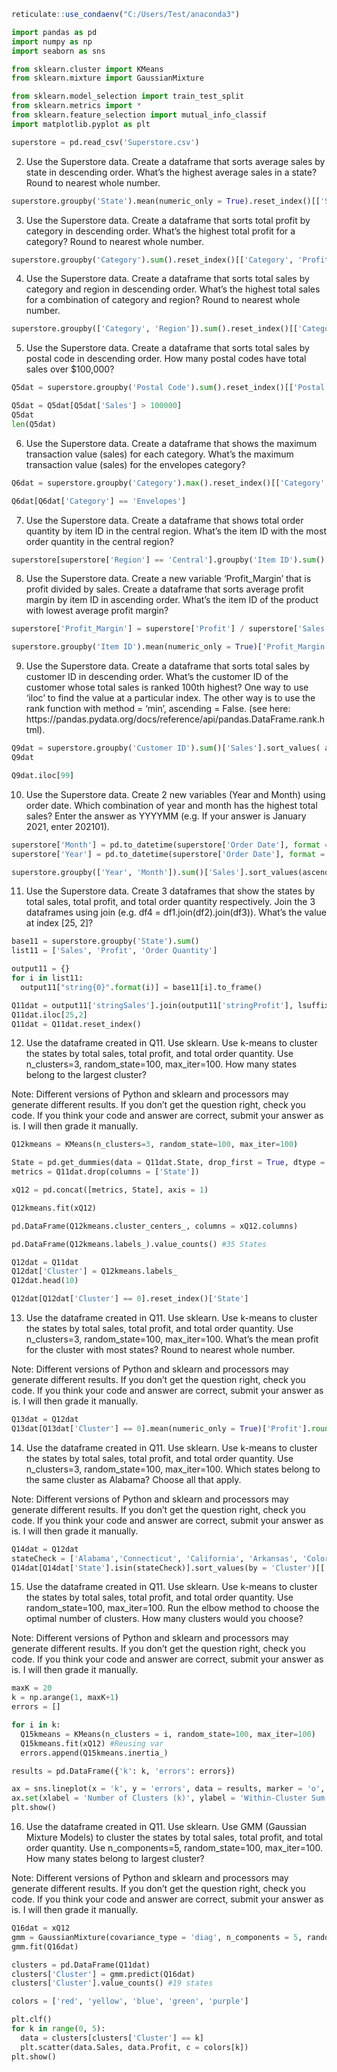 ```r
reticulate::use_condaenv("C:/Users/Test/anaconda3")
```

```python
import pandas as pd
import numpy as np
import seaborn as sns

from sklearn.cluster import KMeans 
from sklearn.mixture import GaussianMixture

from sklearn.model_selection import train_test_split
from sklearn.metrics import *
from sklearn.feature_selection import mutual_info_classif
import matplotlib.pyplot as plt
```

```python
superstore = pd.read_csv('Superstore.csv')
```

2. Use the Superstore data. Create a dataframe that sorts average sales by state in descending order. 
What's the highest average sales in a state? Round to nearest whole number.

```python
superstore.groupby('State').mean(numeric_only = True).reset_index()[['State', 'Sales']].sort_values(by = 'Sales', ascending = False).round().head(10)
```

3. Use the Superstore data. Create a dataframe that sorts total profit by category in descending order. 
What's the highest total profit for a category? Round to nearest whole number.

```python
superstore.groupby('Category').sum().reset_index()[['Category', 'Profit']].sort_values(by = 'Profit', ascending = False).round().head(10)
```


4. Use the Superstore data. Create a dataframe that sorts total sales by category and region in descending order. 
What's the highest total sales for a combination of category and region? Round to nearest whole number.

```python
superstore.groupby(['Category', 'Region']).sum().reset_index()[['Category', 'Region', 'Sales']].sort_values(by = 'Sales', ascending = False).round().head(10)
```


5. Use the Superstore data. Create a dataframe that sorts total sales by postal code in descending order.
How many postal codes have total sales over $100,000?

```python
Q5dat = superstore.groupby('Postal Code').sum().reset_index()[['Postal Code', 'Sales']].sort_values(by = 'Sales', ascending = False).round().head(10)

Q5dat = Q5dat[Q5dat['Sales'] > 100000]
Q5dat
len(Q5dat)
```

6. Use the Superstore data. Create a dataframe that shows the maximum transaction value (sales) for each category. 
What's the maximum transaction value (sales) for the envelopes category? 

```python
Q6dat = superstore.groupby('Category').max().reset_index()[['Category', 'Sales']].sort_values(by = 'Sales', ascending = False).round()

Q6dat[Q6dat['Category'] == 'Envelopes']
```

7. Use the Superstore data. Create a dataframe that shows total order quantity by item ID in the central region. 
What's the item ID with the most order quantity in the central region? 
```python
superstore[superstore['Region'] == 'Central'].groupby('Item ID').sum()['Order Quantity'].reset_index().sort_values(by = 'Order Quantity', ascending = False).head(10)
```

8. Use the Superstore data. Create a new variable 'Profit_Margin' that is profit divided by sales.
Create a dataframe that sorts average profit margin by item ID in ascending order. 
What's the item ID of the product with lowest average profit margin?

```python
superstore['Profit_Margin'] = superstore['Profit'] / superstore['Sales']

superstore.groupby('Item ID').mean(numeric_only = True)['Profit_Margin'].sort_values().reset_index()
```

9. Use the Superstore data. Create a dataframe that sorts total sales by customer ID in descending order.
What's the customer ID of the customer whose total sales is ranked 100th highest? 
One way to use 'iloc' to find the value at a particular index. 
The other way is to use the rank function with method = 'min', ascending = False.
(see here: https://pandas.pydata.org/docs/reference/api/pandas.DataFrame.rank.html).

```python
Q9dat = superstore.groupby('Customer ID').sum()['Sales'].sort_values( ascending = False).reset_index()
Q9dat
```

```python
Q9dat.iloc[99]
```


10. Use the Superstore data. Create 2 new variables (Year and Month) using order date. 
Which combination of year and month has the highest total sales? 
Enter the answer as YYYYMM (e.g. If your answer is January 2021, enter 202101).

```python
superstore['Month'] = pd.to_datetime(superstore['Order Date'], format = '%m/%d/%Y').dt.month
superstore['Year'] = pd.to_datetime(superstore['Order Date'], format = '%m/%d/%Y').dt.year

superstore.groupby(['Year', 'Month']).sum()['Sales'].sort_values(ascending = False).reset_index().head(10)
```

11. Use the Superstore data. 
Create 3 dataframes that show the states by total sales, total profit, and total order quantity respectively. 
Join the 3 dataframes using join (e.g. df4 = df1.join(df2).join(df3)).
What's the value at index [25, 2]?

```python
base11 = superstore.groupby('State').sum()
list11 = ['Sales', 'Profit', 'Order Quantity']
```

```python
output11 = {}
for i in list11:
  output11["string{0}".format(i)] = base11[i].to_frame()
```

```python
Q11dat = output11['stringSales'].join(output11['stringProfit'], lsuffix='_caller', rsuffix='_other').join(output11['stringOrder Quantity'], lsuffix='_caller', rsuffix='_other')
Q11dat.iloc[25,2]
Q11dat = Q11dat.reset_index()
```

12. Use the dataframe created in Q11. Use sklearn. 
Use k-means to cluster the states by total sales, total profit, and total order quantity.
Use n_clusters=3, random_state=100, max_iter=100.
How many states belong to the largest cluster? 

Note: Different versions of Python and sklearn and processors may generate different results. 
If you don't get the question right, check you code. If you think your code and answer are correct, submit your answer as is. 
I will then grade it manually. 

```python
Q12kmeans = KMeans(n_clusters=3, random_state=100, max_iter=100)

State = pd.get_dummies(data = Q11dat.State, drop_first = True, dtype = int)
metrics = Q11dat.drop(columns = ['State'])

xQ12 = pd.concat([metrics, State], axis = 1)

Q12kmeans.fit(xQ12)
```

```python
pd.DataFrame(Q12kmeans.cluster_centers_, columns = xQ12.columns)
```

```python
pd.DataFrame(Q12kmeans.labels_).value_counts() #35 States
```

```python
Q12dat = Q11dat
Q12dat['Cluster'] = Q12kmeans.labels_
Q12dat.head(10)
```

```python
Q12dat[Q12dat['Cluster'] == 0].reset_index()['State']
```

13. Use the dataframe created in Q11. Use sklearn. 
Use k-means to cluster the states by total sales, total profit, and total order quantity.
Use n_clusters=3, random_state=100, max_iter=100.
What's the mean profit for the cluster with most states? Round to nearest whole number.

Note: Different versions of Python and sklearn and processors may generate different results. 
If you don't get the question right, check you code. If you think your code and answer are correct, submit your answer as is. 
I will then grade it manually. 

```python
Q13dat = Q12dat
Q13dat[Q13dat['Cluster'] == 0].mean(numeric_only = True)['Profit'].round()
```

14. Use the dataframe created in Q11. Use sklearn. 
Use k-means to cluster the states by total sales, total profit, and total order quantity.
Use n_clusters=3, random_state=100, max_iter=100.
Which states belong to the same cluster as Alabama? Choose all that apply. 

Note: Different versions of Python and sklearn and processors may generate different results. 
If you don't get the question right, check you code. If you think your code and answer are correct, submit your answer as is. 
I will then grade it manually. 

```python
Q14dat = Q12dat
stateCheck = ['Alabama','Connecticut', 'California', 'Arkansas', 'Colorado', 'Arizona']
Q14dat[Q14dat['State'].isin(stateCheck)].sort_values(by = 'Cluster')[['State', 'Cluster']]
```

15. Use the dataframe created in Q11. Use sklearn. 
Use k-means to cluster the states by total sales, total profit, and total order quantity.
Use random_state=100, max_iter=100.
Run the elbow method to choose the optimal number of clusters. How many clusters would you choose? 

Note: Different versions of Python and sklearn and processors may generate different results. 
If you don't get the question right, check you code. If you think your code and answer are correct, submit your answer as is. 
I will then grade it manually. 

```python
maxK = 20
k = np.arange(1, maxK+1)
errors = []
```

```python
for i in k:
  Q15kmeans = KMeans(n_clusters = i, random_state=100, max_iter=100)
  Q15kmeans.fit(xQ12) #Reusing var
  errors.append(Q15kmeans.inertia_)
```

```python
results = pd.DataFrame({'k': k, 'errors': errors})
```

```python
ax = sns.lineplot(x = 'k', y = 'errors', data = results, marker = 'o', markersize = 10, markerfacecolor = 'g')
ax.set(xlabel = 'Number of Clusters (k)', ylabel = 'Within-Cluster Sum of Errors')
plt.show()
```

16. Use the dataframe created in Q11. Use sklearn. 
Use GMM (Gaussian Mixture Models) to cluster the states by total sales, total profit, and total order quantity.
Use n_components=5, random_state=100, max_iter=100.
How many states belong to largest cluster? 

Note: Different versions of Python and sklearn and processors may generate different results. 
If you don't get the question right, check you code. If you think your code and answer are correct, submit your answer as is. 
I will then grade it manually. 

```python
Q16dat = xQ12
gmm = GaussianMixture(covariance_type = 'diag', n_components = 5, random_state = 100, max_iter = 100)
gmm.fit(Q16dat)
```

```python
clusters = pd.DataFrame(Q11dat)
clusters['Cluster'] = gmm.predict(Q16dat)
clusters['Cluster'].value_counts() #19 states
```

```python
colors = ['red', 'yellow', 'blue', 'green', 'purple']

plt.clf()
for k in range(0, 5):
  data = clusters[clusters['Cluster'] == k]
  plt.scatter(data.Sales, data.Profit, c = colors[k])
plt.show()
```

